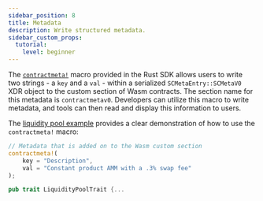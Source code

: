 ```yaml
---
sidebar_position: 8
title: Metadata
description: Write structured metadata.
sidebar_custom_props:
  tutorial:
    level: beginner
---
```


<head>
  <title>Write structured metadata.</title>
  <meta charSet="utf-8" />
  <meta property="og:title" content="Write structured metadata." />
  <meta
    property="og:description"
    content="Use a macro provided in the Rust SDK to write structured metadata and use the tools available to read and display this information to users."
  />
  <link
    rel="canonical"
    href="https://soroban.stellar.org/guides/conventions/wasm-metadata"
  />
</head>

The [`contractmeta!`] macro provided in the Rust SDK allows users to write two
strings - a `key` and a `val` - within a serialized `SCMetaEntry::SCMetaV0` XDR
object to the custom section of Wasm contracts. The section name for this
metadata is `contractmetav0`. Developers can utilize this macro to write
metadata, and tools can then read and display this information to users.

The [liquidity pool example] provides a clear demonstration of how to use the
`contractmeta!` macro:

```rust
// Metadata that is added on to the Wasm custom section
contractmeta!(
    key = "Description",
    val = "Constant product AMM with a .3% swap fee"
);

pub trait LiquidityPoolTrait {...
```

[`contractmeta!`]: https://docs.rs/soroban-sdk/20.0.0-rc2/soroban_sdk/macro.contractmeta.html
[liquidity pool example]: https://github.com/stellar/soroban-examples/blob/v20.0.0-rc2/liquidity_pool/src/lib.rs#L152-L155
